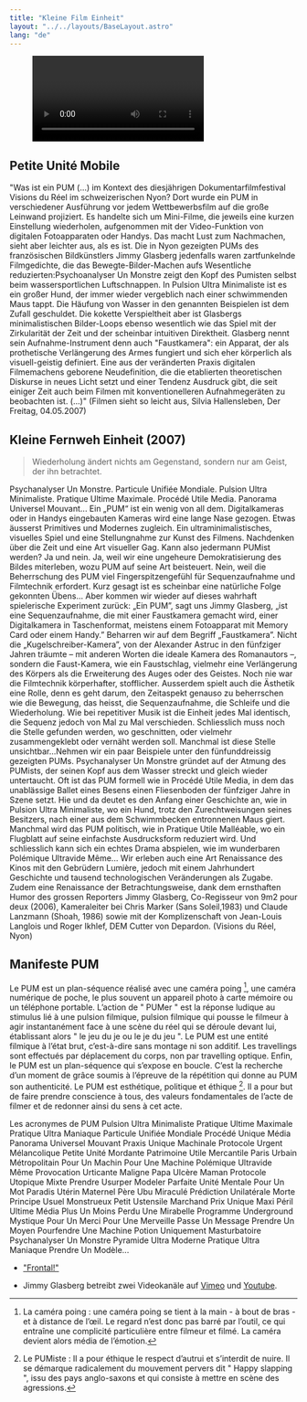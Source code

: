 ```yaml
---
title: "Kleine Film Einheit"
layout: "../../layouts/BaseLayout.astro"
lang: "de"
---
```



<figure class="layout-grid">
  <Video>
    <iframe
      src="http://player.vimeo.com/video/59351337?title=0&amp;portrait=0"
      width="500"
      height="281"
      frameborder="0"
      webkitAllowFullScreen
      mozallowfullscreen
      allowFullScreen
    ></iframe>
  </Video>
</figure>

## Petite Unité Mobile

"Was ist ein PUM (...) im Kontext des diesjährigen Dokumentarfilmfestival Visions du Réel im schweizerischen Nyon? Dort wurde ein PUM in verschiedener Ausführung vor jedem Wettbewerbsfilm auf die große Leinwand projiziert. Es handelte sich um Mini-Filme, die jeweils eine kurzen Einstellung wiederholen, aufgenommen mit der Video-Funktion von digitalen Fotoapparaten oder Handys. Das macht Lust zum Nachmachen, sieht aber leichter aus, als es ist. Die in Nyon gezeigten PUMs des französischen Bildkünstlers Jimmy Glasberg jedenfalls waren zartfunkelnde Filmgedichte, die das Bewegte-Bilder-Machen aufs Wesentliche reduzierten:Psychoanalyser Un Monstre zeigt den Kopf des Pumisten selbst beim wassersportlichen Luftschnappen. In Pulsion Ultra Minimaliste ist es ein großer Hund, der immer wieder vergeblich nach einer schwimmenden Maus tappt. Die Häufung von Wasser in den genannten Beispielen ist dem Zufall geschuldet. Die kokette Verspieltheit aber ist Glasbergs minimalistischen Bilder-Loops ebenso wesentlich wie das Spiel mit der Zirkularität der Zeit und der scheinbar intuitiven Direktheit. Glasberg nennt sein Aufnahme-Instrument denn auch "Faustkamera": ein Apparat, der als prothetische Verlängerung des Armes fungiert und sich eher körperlich als visuell-geistig definiert. Eine aus der veränderten Praxis digitalen Filmemachens geborene Neudefinition, die die etablierten theoretischen Diskurse in neues Licht setzt und einer Tendenz Ausdruck gibt, die seit einiger Zeit auch beim Filmen mit konventionelleren Aufnahmegeräten zu beobachten ist. (...)" (Filmen sieht so leicht aus, Silvia Hallensleben, Der Freitag, 04.05.2007)

## Kleine Fernweh Einheit (2007)

<Blockquote author="David Hume">
  Wiederholung ändert nichts am Gegenstand, sondern nur am Geist, der ihn
  betrachtet.
</Blockquote>

Psychanalyser Un Monstre. Particule Unifiée Mondiale. Pulsion Ultra Minimaliste. Pratique Ultime Maximale. Procédé Utile Media. Panorama Universel Mouvant... Ein „PUM“ ist ein wenig von all dem. Digitalkameras oder in Handys eingebauten Kameras wird eine lange Nase gezogen. Etwas äusserst Primitives und Modernes zugleich. Ein ultraminimalistisches, visuelles Spiel und eine Stellungnahme zur Kunst des Filmens. Nachdenken über die Zeit und eine Art visueller Gag. Kann also jedermann PUMist werden? Ja und nein. Ja, weil wir eine ungeheure Demokratisierung des Bildes miterleben, wozu PUM auf seine Art beisteuert. Nein, weil die Beherrschung des PUM viel Fingerspitzengefühl für Sequenzaufnahme und Filmtechnik erfordert. Kurz gesagt ist es scheinbar eine natürliche Folge gekonnten Übens... Aber kommen wir wieder auf dieses wahrhaft spielerische Experiment zurück: „Ein PUM”, sagt uns Jimmy Glasberg, „ist eine Sequenzaufnahme, die mit einer Faustkamera gemacht wird, einer Digitalkamera in Taschenformat, meistens einem Fotoapparat mit Memory Card oder einem Handy.” Beharren wir auf dem Begriff „Faustkamera”. Nicht die „Kugelschreiber-Kamera”, von der Alexander Astruc in den fünfziger Jahren träumte – mit anderen Worten die ideale Kamera des Romanautors –, sondern die Faust-Kamera, wie ein Faustschlag, vielmehr eine Verlängerung des Körpers als die Erweiterung des Auges oder des Geistes. Noch nie war die Filmtechnik körperhafter, stofflicher. Ausserdem spielt auch die Ästhetik eine Rolle, denn es geht darum, den Zeitaspekt genauso zu beherrschen wie die Bewegung, das heisst, die Sequenzaufnahme, die Schleife und die Wiederholung. Wie bei repetitiver Musik ist die Einheit jedes Mal identisch, die Sequenz jedoch von Mal zu Mal verschieden. Schliesslich muss noch die Stelle gefunden werden, wo geschnitten, oder vielmehr zusammengeklebt oder vernäht werden soll. Manchmal ist diese Stelle unsichtbar...Nehmen wir ein paar Beispiele unter den fünfunddreissig gezeigten PUMs. Psychanalyser Un Monstre gründet auf der Atmung des PUMists, der seinen Kopf aus dem Wasser streckt und gleich wieder untertaucht. Oft ist das PUM formell wie in Procédé Utile Media, in dem das unablässige Ballet eines Besens einen Fliesenboden der fünfziger Jahre in Szene setzt. Hie und da deutet es den Anfang einer Geschichte an, wie in Pulsion Ultra Minimaliste, wo ein Hund, trotz den Zurechtweisungen seines Besitzers, nach einer aus dem Schwimmbecken entronnenen Maus giert. Manchmal wird das PUM politisch, wie in Pratique Utile Malléable, wo ein Flugblatt auf seine einfachste Ausdrucksform reduziert wird. Und schliesslich kann sich ein echtes Drama abspielen, wie im wunderbaren Polémique Ultravide Même... Wir erleben auch eine Art Renaissance des Kinos mit den Gebrüdern Lumière, jedoch mit einem Jahrhundert Geschichte und tausend technologischen Veränderungen als Zugabe. Zudem eine Renaissance der Betrachtungsweise, dank dem ernsthaften Humor des grossen Reporters Jimmy Glasberg, Co-Regisseur von 9m2 pour deux (2006), Kameraleiter bei Chris Marker (Sans Soleil,1983) und Claude Lanzmann (Shoah, 1986) sowie mit der Komplizenschaft von Jean-Louis Langlois und Roger Ikhlef, DEM Cutter von Depardon. (Visions du Réel, Nyon)

## Manifeste PUM

Le PUM est un plan-séquence réalisé avec une caméra poing [^1], une caméra numérique de poche, le plus souvent un appareil photo à carte mémoire ou un téléphone portable. L’action de " PUMer " est la réponse ludique au stimulus lié à une pulsion filmique, pulsion filmique qui pousse le filmeur à agir instantanément face à une scène du réel qui se déroule devant lui, établissant alors " le jeu du je ou le je du jeu ". Le PUM est une entité filmique à l’état brut, c’est-à-dire sans montage ni son additif. Les travellings sont effectués par déplacement du corps, non par travelling optique. Enfin, le PUM est un plan-séquence qui s’expose en boucle. C’est la recherche d’un moment de grâce soumis à l’épreuve de la répétition qui donne au PUM son authenticité. Le PUM est esthétique, politique et éthique [^2]. Il a pour but de faire prendre conscience à tous, des valeurs fondamentales de l’acte de filmer et de redonner ainsi du sens à cet acte.

Les acronymes de PUM Pulsion Ultra Minimaliste Pratique Ultime Maximale Pratique Ultra Maniaque Particule Unifiée Mondiale Procédé Unique Média Panorama Universel Mouvant Praxis Unique Machinale Protocole Urgent Mélancolique Petite Unité Mordante Patrimoine Utile Mercantile Paris Urbain Métropolitain Pour Un Machin Pour Une Machine Polémique Ultravide Même Provocation Urticante Maligne Papa Ulcère Maman Protocole Utopique Mixte Prendre Usurper Modeler Parfaite Unité Mentale Pour Un Mot Paradis Utérin Maternel Père Ubu Miraculé Prédiction Unilatérale Morte Principe Usuel Monstrueux Petit Ustensile Marchand Prix Unique Maxi Péril Ultime Média Plus Un Moins Perdu Une Mirabelle Programme Underground Mystique Pour Un Merci Pour Une Merveille Passe Un Message Prendre Un Moyen Pourfendre Une Machine Potion Uniquement Masturbatoire Psychanalyser Un Monstre Pyramide Ultra Moderne Pratique Ultra Maniaque Prendre Un Modèle...

- ["Frontal!"](http://www.flickr.com/photos/scapinlatour/6326435463/)

- Jimmy Glasberg betreibt zwei Videokanäle auf [Vimeo](http://vimeo.com/user4961161/videos) und [Youtube](http://www.youtube.com/user/jimglas/videos?view=0&flow=grid).

[^1]: La caméra poing : une caméra poing se tient à la main - à bout de bras - et à distance de l’œil. Le regard n’est donc pas barré par l’outil, ce qui entraîne une complicité particulière entre filmeur et filmé. La caméra devient alors média de l’émotion.
[^2]: Le PUMiste : Il a pour éthique le respect d’autrui et s’interdit de nuire. Il se démarque radicalement du mouvement pervers dit " Happy slapping ", issu des pays anglo-saxons et qui consiste à mettre en scène des agressions.
